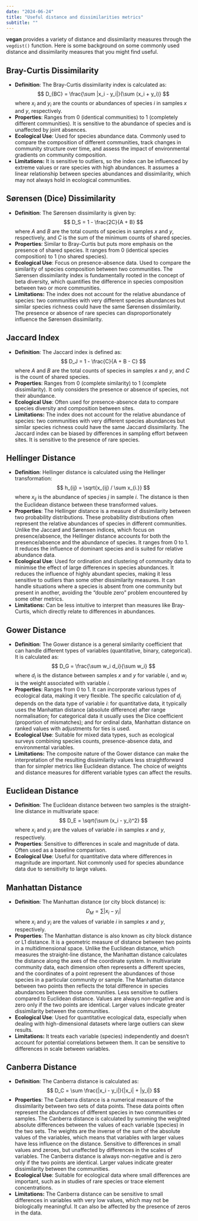 ```yaml
---
date: "2024-06-24"
title: "Useful distance and dissimilarities metrics"
subtitle: ""
---
```


**vegan** provides a variety of distance and dissimilarity measures through the `vegdist()` function. Here is some background on some commonly used distance and dissimilarity measures that you might find useful.

## Bray-Curtis Dissimilarity

- **Definition**: The Bray-Curtis dissimilarity index is calculated as:
  $$
  D_{BC} = \frac{\sum |x_i - y_i|}{\sum (x_i + y_i)}
  $$
  where $x_i$ and $y_i$ are the counts or abundances of species $i$ in samples $x$ and $y$, respectively.
- **Properties**: Ranges from 0 (identical communities) to 1 (completely different communities). It is sensitive to the abundance of species and is unaffected by joint absences.
- **Ecological Use**: Used for species abundance data. Commonly used to compare the composition of different communities, track changes in community structure over time, and assess the impact of environmental gradients on community composition.
- **Limitations:** It is sensitive to outliers, so the index can be influenced by extreme values or rare species with high abundances. It assumes a linear relationship between species abundances and dissimilarity, which may not always hold in ecological communities.

## Sørensen (Dice) Dissimilarity

- **Definition**: The Sørensen dissimilarity is given by:
  $$
  D_S = 1 - \frac{2C}{A + B}
  $$
  where $A$ and $B$ are the total counts of species in samples $x$ and $y$, respectively, and $C$ is the sum of the minimum counts of shared species.
- **Properties**: Similar to Bray-Curtis but puts more emphasis on the presence of shared species. It ranges from 0 (identical species composition) to 1 (no shared species).
- **Ecological Use**: Focus on presence-absence data. Used to compare the similarity of species composition between two communities. The Sørensen dissimilarity index is fundamentally rooted in the concept of beta diversity, which quantifies the difference in species composition between two or more communities. 
- **Limitations:** The index does not account for the relative abundance of species: two communities with very different species abundances but similar species richness could have the same Sørensen dissimilarity. The presence or absence of rare species can disproportionately influence the Sørensen dissimilarity. 

## Jaccard Index

- **Definition**: The Jaccard index is defined as:
  $$
  D_J = 1 - \frac{C}{A + B - C}
  $$
  where $A$ and $B$ are the total counts of species in samples $x$ and $y$, and $C$ is the count of shared species.
- **Properties**: Ranges from 0 (complete similarity) to 1 (complete dissimilarity). It only considers the presence or absence of species, not their abundance.
- **Ecological Use**: Often used for presence-absence data to compare species diversity and composition between sites.
- **Limitations:** The index does not account for the relative abundance of species: two communities with very different species abundances but similar species richness could have the same Jaccard dissimilarity. The Jaccard index can be biased by differences in sampling effort between sites. It is sensitive to the presence of rare species.

## Hellinger Distance

- **Definition**: Hellinger distance is calculated using the Hellinger transformation:
  $$
  h_{ij} = \sqrt{x_{ij} / \sum x_{i.}}
  $$
  where $x_{ij}$ is the abundance of species $j$ in sample $i$. The distance is then the Euclidean distance between these transformed values.
- **Properties**: The Hellinger distance is a measure of dissimilarity between two probability distributions. These probability distributions often represent the relative abundances of species in different communities. Unlike the Jaccard and Sørensen indices, which focus on presence/absence, the Hellinger distance accounts for both the presence/absence and the abundance of species. It ranges from 0 to 1. It reduces the influence of dominant species and is suited for relative abundance data.
- **Ecological Use**: Used for ordination and clustering of community data to minimise the effect of large differences in species abundances. It reduces the influence of highly abundant species, making it less sensitive to outliers than some other dissimilarity measures. It can handle situations where a species is absent from one community but present in another, avoiding the "double zero" problem encountered by some other metrics.
- **Limitations:** Can be less intuitive to interpret than measures like Bray-Curtis, which directly relate to differences in abundances.

## Gower Distance

- **Definition**: The Gower distance is a general similarity coefficient that can handle different types of variables (quantitative, binary, categorical). It is calculated as:
  $$
  D_G = \frac{\sum w_i d_i}{\sum w_i}
  $$
  where $d_i$ is the distance between samples $x$ and $y$ for variable $i$, and $w_i$ is the weight associated with variable $i$.
- **Properties**: Ranges from 0 to 1. It can incorporate various types of ecological data, making it very flexible. The specific calculation of $d_i$ depends on the data type of variable $i$: for quantitative data, it typically uses the Manhattan distance (absolute difference) after range normalisation; for categorical data it usually uses the Dice coefficient (proportion of mismatches); and for ordinal data, Manhattan distance on ranked values with adjustments for ties is used.
- **Ecological Use**: Suitable for mixed data types, such as ecological surveys combining species counts, presence-absence data, and environmental variables.
- **Limitations:** The composite nature of the Gower distance can make the interpretation of the resulting dissimilarity values less straightforward than for simpler metrics like Euclidean distance. The choice of weights and distance measures for different variable types can affect the results.

## Euclidean Distance

- **Definition**: The Euclidean distance between two samples is the straight-line distance in multivariate space:
  $$
  D_E = \sqrt{\sum (x_i - y_i)^2}
  $$
  where $x_i$ and $y_i$ are the values of variable $i$ in samples $x$ and $y$, respectively.
- **Properties**: Sensitive to differences in scale and magnitude of data. Often used as a baseline comparison.
- **Ecological Use**: Useful for quantitative data where differences in magnitude are important. Not commonly used for species abundance data due to sensitivity to large values.

## Manhattan Distance

- **Definition**: The Manhattan distance (or city block distance) is:
  $$
  D_M = \sum |x_i - y_i|
  $$
  where $x_i$ and $y_i$ are the values of variable $i$ in samples $x$ and $y$, respectively.
- **Properties**: The Manhattan distance is also known as city block distance or L1 distance. It is a geometric measure of distance between two points in a multidimensional space. Unlike the Euclidean distance, which measures the straight-line distance, the Manhattan distance calculates the distance along the axes of the coordinate system. In multivariate community data, each dimension often represents a different species, and the coordinates of a point represent the abundances of those species in a particular community or sample. The Manhattan distance between two points then reflects the total difference in species abundances between those communities. Less sensitive to outliers compared to Euclidean distance. Values are always non-negative and is zero only if the two points are identical. Larger values indicate greater dissimilarity between the communities.
- **Ecological Use**: Used for quantitative ecological data, especially when dealing with high-dimensional datasets where large outliers can skew results.
- **Limitations:** It treats each variable (species) independently and doesn't account for potential correlations between them. It can be sensitive to differences in scale between variables.

## Canberra Distance

- **Definition**: The Canberra distance is calculated as:
  $$
  D_C = \sum \frac{|x_i - y_i|}{|x_i| + |y_i|}
  $$
- **Properties**: The Canberra distance is a numerical measure of the dissimilarity between two sets of data points. These data points often represent the abundances of different species in two communities or samples. The Canberra distance is calculated by summing the weighted absolute differences between the values of each variable (species) in the two sets. The weights are the inverse of the sum of the absolute values of the variables, which means that variables with larger values have less influence on the distance. Sensitive to differences in small values and zeroes, but unaffected by differences in the scales of variables. The Canberra distance is always non-negative and is zero only if the two points are identical. Larger values indicate greater dissimilarity between the communities.
- **Ecological Use**: Suitable for ecological data where small differences are important, such as in studies of rare species or trace element concentrations.
- **Limitations:** The Canberra distance can be sensitive to small differences in variables with very low values, which may not be biologically meaningful. It can also be affected by the presence of zeros in the data.

